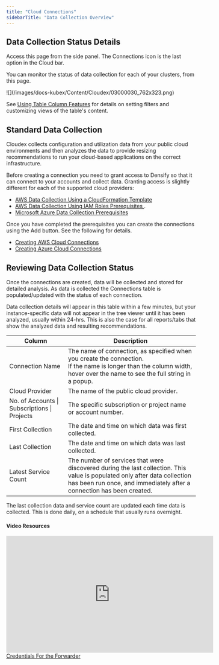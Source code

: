 ```yaml
---
title: "Cloud Connections"
sidebarTitle: "Data Collection Overview"
---
```


## Data Collection Status Details

<InlineImageWithText src="/images/docs-kubex/Content/Cloudex/03000109_64x59.png">
<p>Access this page from the side panel. The Connections icon is the last option in the Cloud bar.</p>
<p>You can monitor the status of data collection for each of your clusters, from this page.</p>
</InlineImageWithText>

<Frame caption="Figure: Cloud Collection Status Page">
![](/images/docs-kubex/Content/Cloudex/03000030_762x323.png)
</Frame>


See [Using Table Column Features](/docs-kubex/Content/Kubex/Using_Table_Column_Features) for details on setting filters and customizing views of the table's content.

## Standard Data Collection

Cloudex collects configuration and utilization data from your public cloud environments and then analyzes the data to provide resizing recommendations to run your cloud-based applications on the correct infrastructure.<br/>

Before creating a connection you need to grant access to Densify so that it can connect to your accounts and collect data. Granting access is slightly different for each of the supported cloud providers:


<ul>
  <li>
    <a href="/docs/WebHelp_Densify_Cloud/Content/Data_Collection_for_Public_Cloud_Systems/AWS_Data_Collection_Using_a_CloudFormation_Template">
    AWS Data Collection Using a CloudFormation Template
    </a>
  </li>
  <li>
    <a href="/docs/WebHelp_Densify_Cloud/Content/Data_Collection_for_Public_Cloud_Systems/AWS_Data_Collection_Prerequisites_for_an_IAM_Role__CloudWatch_only_">
    AWS Data Collection Using IAM Roles Prerequisites
    </a>
    .
  </li>
  <li>
    <a href="/docs/WebHelp_Densify_Cloud/Content/Data_Collection_for_Public_Cloud_Systems/Microsoft_Azure_Data_Collection_Prerequisites_for_a_Service_Principal">
    Microsoft Azure Data Collection Prerequisites
    </a>
  </li>
</ul>


Once you have completed the prerequisites you can create the connections using the Add button. See the following for details.


<ul>
  <li>
    <a class="MCXref xref" href="/docs-kubex/Content/Cloudex/Data_Collection_AWS_Connections">
    Creating AWS Cloud Connections
    </a>
  </li>
  <li>
    <a class="MCXref xref" href="/docs-kubex/Content/Cloudex/Data_Collection_Azure_Connections">
    Creating Azure Cloud Connections
    </a>
  </li>
</ul>



## Reviewing Data Collection Status

Once the connections are created, data will be collected and stored for detailed analysis. As data is collected the Connections table is populated/updated with the status of each connection.<br/>

Data collection details will appear in this table within a few minutes, but your instance-specific data will not appear in the tree viewer until it has been analyzed, usually within 24-hrs. This is also the case for all reports/tabs that show the analyzed data and resulting recommendations.



<Accordion title="Table: Connections Table">
<table style={{ width: "100%", borderCollapse: "collapse" }}>
  <colgroup>
    <col style={{ width: "119px" }} />
    <col style={{ width: "394px" }} />
  </colgroup>
  <thead>
    <tr>
      <th style={{ verticalAlign: "middle" }}>Column</th>
      <th style={{ verticalAlign: "middle" }}>Description</th>
    </tr>
  </thead>
  <tbody>
    <tr>
      <td style={{ verticalAlign: "middle" }}>Connection Name</td>
      <td style={{ verticalAlign: "middle" }}>
        The name of connection, as specified when you create the connection.
        <br />
        If the name is longer than the column width, hover over the name to see the full string in a popup.
      </td>
    </tr>
    <tr>
      <td style={{ verticalAlign: "middle" }}>Cloud Provider</td>
      <td style={{ verticalAlign: "middle" }}>
        The name of the public cloud provider.
      </td>
    </tr>
    <tr>
      <td style={{ verticalAlign: "middle" }}>No. of Accounts | Subscriptions | Projects</td>
      <td style={{ verticalAlign: "middle" }}>
        The specific subscription or project name or account number.
      </td>
    </tr>
    <tr>
      <td style={{ verticalAlign: "middle" }}>First Collection</td>
      <td style={{ verticalAlign: "middle" }}>
        The date and time on which data was first collected.
      </td>
    </tr>
    <tr>
      <td style={{ verticalAlign: "middle" }}>Last Collection</td>
      <td style={{ verticalAlign: "middle" }}>
        The date and time on which data was last collected.
      </td>
    </tr>
    <tr>
      <td style={{ verticalAlign: "middle" }}>Latest Service Count</td>
      <td style={{ verticalAlign: "middle" }}>
        The number of services that were discovered during the last collection. This value is populated only after data collection has been run once, and immediately after a connection has been created.
      </td>
    </tr>
  </tbody>
</table>
</Accordion>




The last collection data and service count are updated each time data is collected. This is done daily, on a schedule that usually runs overnight.

#### Video Resources
<AccordionGroup>
<Accordion title="Credentials For the Forwarder">
<iframe frameborder="0" height="310" src="https://player.vimeo.com/video/1072244370?badge=0&amp;autopause=0&amp;player_id=0&amp;app_id=58479" width="550"></iframe>
<a href="https://player.vimeo.com/video/1072244370?badge=0&amp;autopause=0&amp;player_id=0&amp;app_id=58479" target='_blank'>Credentials For the Forwarder</a>
</Accordion>

</AccordionGroup>
